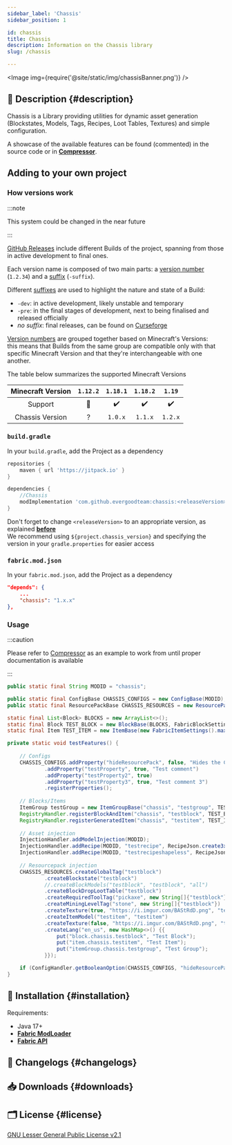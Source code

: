 ```yaml
---
sidebar_label: 'Chassis'
sidebar_position: 1

id: chassis
title: Chassis
description: Information on the Chassis library
slug: /chassis

---
```




<Image img={require('@site/static/img/chassisBanner.png')} />


## 📑 Description {#description}

Chassis is a Library providing utilities for dynamic asset generation (Blockstates, Models, Tags, Recipes, Loot Tables, Textures) and simple configuration.

A showcase of the available features can be found (commented) in the source code or in [**Compressor**](https://www.curseforge.com/minecraft/mc-mods/compressor).

## Adding to your own project

### How versions work

:::note

This system could be changed in the near future

:::

[GitHub Releases](https://github.com/EvergoodTeam/Chassis/releases) include different Builds of the project, spanning
from those in active development to final ones.

Each version name is composed of two main parts: a <ins>version number</ins> (`1.2.34`) and a <ins>
suffix</ins> (`-suffix`).

Different <ins>suffixes</ins> are used to highlight the nature and state of a Build:

- `-dev`: in active development, likely unstable and temporary
- `-pre`: in the final stages of development, next to being finalised and released officially
- *no suffix*: final releases, can be found on [Curseforge](https://www.curseforge.com/minecraft/mc-mods/chassis)

<ins>Version numbers</ins> are grouped together based on Minecraft's Versions:  
this means that Builds from the same group are compatible only with that specific Minecraft Version and that they're
interchangeable with one another.

The table below summarizes the supported Minecraft Versions

| Minecraft Version | `1.12.2` | `1.18.1` | `1.18.2` | `1.19`  |
|:-----------------:|:--------:|:--------:|:--------:|:-------:|
|      Support      |    🚧     |    ✔️    |    ✔️    |   ✔️    |
|  Chassis Version  |    ?     | `1.0.x`  | `1.1.x`  | `1.2.x` |


### `build.gradle`

In your `build.gradle`, add the Project as a dependency

```groovy title="build.gradle"
repositories {
    maven { url 'https://jitpack.io' }
}
```

```groovy title="build.gradle"
dependencies {
    //Chassis
    modImplementation 'com.github.evergoodteam:chassis:<releaseVersion>'
}
```

Don't forget to change `<releaseVersion>` to an appropriate version, as explained **[before](#how-versions-work)**  
We recommend using `${project.chassis_version}` and specifying the version in your `gradle.properties` for easier access

### `fabric.mod.json`

In your `fabric.mod.json`, add the Project as a dependency

```json title="/src/main/resources/fabric.mod.json"
"depends": {
    ...
    "chassis": "1.x.x"
},
```

### Usage

:::caution

Please refer to [Compressor](https://github.com/EvergoodTeam/Compressor) as an example to work from until proper documentation is available

:::

```java
public static final String MODID = "chassis";

public static final ConfigBase CHASSIS_CONFIGS = new ConfigBase(MODID);
public static final ResourcePackBase CHASSIS_RESOURCES = new ResourcePackBase(CHASSIS_CONFIGS, MODID, "https://i.imgur.com/zP1N2MZ.png", "53a074");

static final List<Block> BLOCKS = new ArrayList<>();
static final Block TEST_BLOCK = new BlockBase(BLOCKS, FabricBlockSettings.of(Material.METAL).requiresTool().hardness(1.5f).resistance(6.0f).sounds(BlockSoundGroup.METAL).nonOpaque(), true);
static final Item TEST_ITEM = new ItemBase(new FabricItemSettings().maxCount(65));

private static void testFeatures() {
    
    // Configs
    CHASSIS_CONFIGS.addProperty("hideResourcePack", false, "Hides the Chassis ResourcePack from the GUI")
            .addProperty("testProperty", true, "Test comment")
            .addProperty("testProperty2", true)
            .addProperty("testProperty3", true, "Test comment 3")
            .registerProperties();
    
    // Blocks/Items
    ItemGroup testGroup = new ItemGroupBase("chassis", "testgroup", TEST_BLOCK).group;
    RegistryHandler.registerBlockAndItem("chassis", "testblock", TEST_BLOCK, testGroup);
    RegistryHandler.registerGeneratedItem("chassis", "testitem", TEST_ITEM);
    
    // Asset injection
    InjectionHandler.addModelInjection(MODID);
    InjectionHandler.addRecipe(MODID, "testrecipe", RecipeJson.create3x3RecipeJson("item", new Identifier(MODID, "testitem"), new Identifier(MODID, "testblock"), 1));
    InjectionHandler.addRecipe(MODID, "testrecipeshapeless", RecipeJson.createShapelessRecipeJson("item", new Identifier(MODID, "testitem"), new Identifier(MODID, "testblock"), 9));
    
    // Resourcepack injection
    CHASSIS_RESOURCES.createGlobalTag("testblock")
            .createBlockstate("testblock")
            //.createBlockModels("testblock", "testblock", "all")
            .createBlockDropLootTable("testblock")
            .createRequiredToolTag("pickaxe", new String[]{"testblock"})
            .createMiningLevelTag("stone", new String[]{"testblock"})
            .createTexture(true, "https://i.imgur.com/BAStRdD.png", "testblock") // Truly a legendary URL
            .createItemModel("testitem", "testitem")
            .createTexture(false, "https://i.imgur.com/BAStRdD.png", "testitem")
            .createLang("en_us", new HashMap<>() {{
                put("block.chassis.testblock", "Test Block");
                put("item.chassis.testitem", "Test Item");
                put("itemGroup.chassis.testgroup", "Test Group");
            }});

    if (ConfigHandler.getBooleanOption(CHASSIS_CONFIGS, "hideResourcePack", false)) CHASSIS_RESOURCES.hide();
}
```

## 🔧 Installation {#installation}

Requirements:
- Java 17+
- [**Fabric ModLoader**](https://fabricmc.net/)
- [**Fabric API**](https://www.curseforge.com/minecraft/mc-mods/fabric-api)

## 📰 Changelogs {#changelogs}

<!--
<Changelog project = "chassis" version= "0.1.1"></Changelog>
-->

## 📥 Downloads {#downloads}

<Download type ="mc-mods" project = "chassis"></Download>

## 🗂️ License {#license}

[GNU Lesser General Public License v2.1](https://github.com/EvergoodTeam/Compressor/blob/1.18.1/LICENSE)